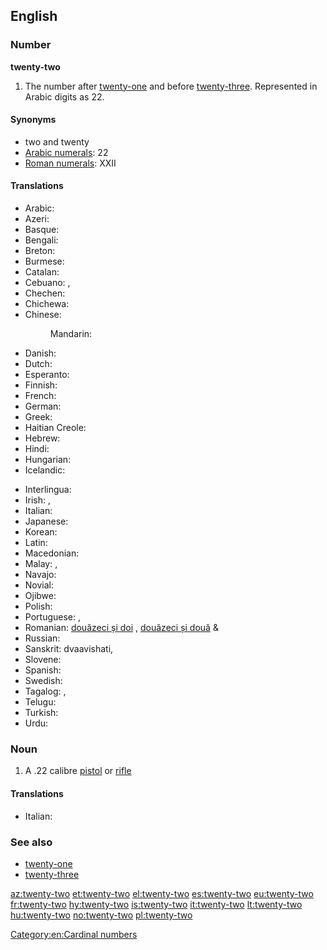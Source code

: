 ==English==

===Number===
'''twenty-two'''

# The number after [[twenty-one]] and before [[twenty-three]]. Represented in Arabic digits as 22.

====Synonyms====
* two and twenty
* [[w:Arabic numerals|Arabic numerals]]: 22
* [[w:Roman numerals|Roman numerals]]: XXII

====Translations====
{{trans-top|twenty-two}}
* Arabic: {{Arab|[[اثنين وعشرين]]}} {{unicode|(’iθnēn wi-ʕišrīn)}}
* Azeri: {{t+|az|iyirmi iki}}
* Basque: {{t+|eu|hogeita bi|xs=Basque}}
* Bengali: {{t-|bn|বাইশ|tr=baish}}
* Breton: {{t-|br|daou-warn-ugent}}
* Burmese: {{t-|my|နှစ်ဆယ့်နှစ်|tr=hnăhsè.hnit|sc=Mymr}}
* Catalan: {{t+|ca|vint-i-dos}}
* Cebuano: {{tø|ceb|kawhaa`g duha}}, {{tø|ceb|bayente dos}}
* Chechen: {{tø|ce|ткъе шиь|tr=tqe ši’}}
* Chichewa: {{tø|ny|makumi awiri n'ziwiri}}
* Chinese:
*: Mandarin: {{t|zh|二十二|tr=èr shí èr|sc=Hani}}
* Danish: {{t-|da|toogtyve}}
* Dutch: {{t+|nl|tweeëntwintig}}
* Esperanto: {{t-|eo|dudek du|xs=Esperanto}}
* Finnish: {{t-|fi|kaksikymmentäkaksi}}
* French: {{t+|fr|vingt-deux|m}}
* German: {{t+|de|zweiundzwanzig}}
* Greek: {{t+|el|είκοσι δύο|tr=eíkosi dýo}}
* Haitian Creole: {{tø|ht|vennde}}
* Hebrew: {{t-|he|עשרים־ושנים|tr=esrím və-shnáyim}}
* Hindi: {{t+|hi|बाईस|tr=baaees|xs=Hindi}}
* Hungarian: {{t+|hu|huszonkettő}}
* Icelandic: {{t+|is|tuttugu og tveir}}
{{trans-mid}}
* Interlingua: {{t-|ia|vinti-duo}}
* Irish: {{t-|ga|fiche a dó}}, {{t-|ga|dó is fiche}}
* Italian: {{t+|it|ventidue}}
* Japanese: {{t-|ja|二十二|trni-jū-ni}}
* Korean: {{t-|ko|스물 둘|tr=seumul dul|sc=Hang}}
* Latin: {{t-|la|vigintiduo}}
* Macedonian: {{t-|mk|дваесет и два|tr=dváeset i dva}}
* Malay: {{t-|ms|dua puluh dua}}, {{t-|ms|dua likur}}
* Navajo: {{tø|nv|naadįįnaaki}}
* Novial: {{tø|nov|duanti-du}}
* Ojibwe: {{tø|oj|niishtana-ashi-niizh}}
* Polish: {{t-|pl|dwadzieścia dwa}}
* Portuguese: {{t+|pt|vinte e dois|m}}, {{t-|pt|vinte e duas|f}}
* Romanian: [[douăzeci și doi]] {{m}}, [[douăzeci și două]] {{f}} & {{n}}
* Russian: {{t+|ru|двадцать два|tr=dvádtsat’ dva}}
* Sanskrit: dvaavi{{m}}shati, {{t-|sa|द्वाविंशति|sc=Deva}}
* Slovene: {{t-|sl|dvaindvajset}}
* Spanish: {{t+|es|veintidós}}
* Swedish: {{t+|sv|tjugotvå}}
* Tagalog: {{t-|tl|dalawampo}}, {{t-|tl|beynte-dos}}
* Telugu: {{t-|te|ఇరవై రెండు|tr=iravai renDu}}
* Turkish: {{t+|tr|yirmi iki}}
* Urdu: {{t-|ur|بائیس|tr=baaees|xs=Urdu}}
{{trans-bottom}}

===Noun===
{{en-noun|sg=[[twenty]]-[[two]]}}

# A .22 calibre [[pistol]] or [[rifle]]

====Translations====
{{trans-top|.22 calibre pistol or rifle}}
* Italian: {{t+|it|ventidue|m}}
{{trans-mid}}
{{trans-bottom}}

===See also===
* [[twenty-one]]
* [[twenty-three]]

[[Category:en:Cardinal numbers]]

[[az:twenty-two]]
[[et:twenty-two]]
[[el:twenty-two]]
[[es:twenty-two]]
[[eu:twenty-two]]
[[fr:twenty-two]]
[[hy:twenty-two]]
[[is:twenty-two]]
[[it:twenty-two]]
[[lt:twenty-two]]
[[hu:twenty-two]]
[[no:twenty-two]]
[[pl:twenty-two]]